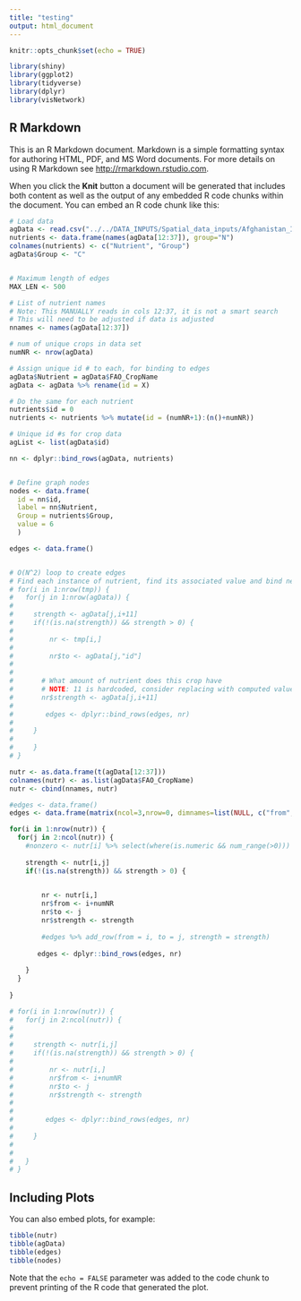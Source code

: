 ```yaml
---
title: "testing"
output: html_document
---
```


```r
knitr::opts_chunk$set(echo = TRUE)

library(shiny)
library(ggplot2)
library(tidyverse)
library(dplyr)
library(visNetwork)
```


## R Markdown

This is an R Markdown document. Markdown is a simple formatting syntax for authoring HTML, PDF, and MS Word documents. For more details on using R Markdown see <http://rmarkdown.rstudio.com>.

When you click the **Knit** button a document will be generated that includes both content as well as the output of any embedded R code chunks within the document. You can embed an R code chunk like this:

```r


# Load data
agData <- read.csv("../../DATA_INPUTS/Spatial_data_inputs/Afghanistan_ImportsGlobalConstrained_2019.csv")
nutrients <- data.frame(names(agData[12:37]), group="N")
colnames(nutrients) <- c("Nutrient", "Group")
agData$Group <- "C"


# Maximum length of edges
MAX_LEN <- 500

# List of nutrient names
# Note: This MANUALLY reads in cols 12:37, it is not a smart search
# This will need to be adjusted if data is adjusted
nnames <- names(agData[12:37])

# num of unique crops in data set
numNR <- nrow(agData)

# Assign unique id # to each, for binding to edges
agData$Nutrient = agData$FAO_CropName
agData <- agData %>% rename(id = X)

# Do the same for each nutrient
nutrients$id = 0
nutrients <- nutrients %>% mutate(id = (numNR+1):(n()+numNR))

# Unique id #s for crop data
agList <- list(agData$id)

nn <- dplyr::bind_rows(agData, nutrients)


# Define graph nodes
nodes <- data.frame(
  id = nn$id,
  label = nn$Nutrient,
  Group = nutrients$Group,
  value = 6
  )

edges <- data.frame()


# O(N^2) loop to create edges
# Find each instance of nutrient, find its associated value and bind new row to edges
# for(i in 1:nrow(tmp)) {
#   for(j in 1:nrow(agData)) {
#     
#     strength <- agData[j,i+11]
#     if(!(is.na(strength)) && strength > 0) {
# 
#         nr <- tmp[i,]
#       
#         nr$to <- agData[j,"id"]
#       
#       
#       # What amount of nutrient does this crop have
#       # NOTE: 11 is hardcoded, consider replacing with computed value
#       nr$strength <- agData[j,i+11]  
#       
#        edges <- dplyr::bind_rows(edges, nr)
#       
#     }
#   
#     }
# }

nutr <- as.data.frame(t(agData[12:37]))
colnames(nutr) <- as.list(agData$FAO_CropName)
nutr <- cbind(nnames, nutr)

#edges <- data.frame()
edges <- data.frame(matrix(ncol=3,nrow=0, dimnames=list(NULL, c("from", "to", "strength"))))

for(i in 1:nrow(nutr)) {
  for(j in 2:ncol(nutr)) {  
    #nonzero <- nutr[i] %>% select(where(is.numeric && num_range(>0)))
    
    strength <- nutr[i,j]
    if(!(is.na(strength)) && strength > 0) {

        
        nr <- nutr[i,]
        nr$from <- i+numNR
        nr$to <- j
        nr$strength <- strength
        
        #edges %>% add_row(from = i, to = j, strength = strength)
      
       edges <- dplyr::bind_rows(edges, nr)
      
    }
  }
    
}

# for(i in 1:nrow(nutr)) {
#   for(j in 2:ncol(nutr)) {
#     
#     
#     strength <- nutr[i,j]
#     if(!(is.na(strength)) && strength > 0) {
# 
#         nr <- nutr[i,]
#         nr$from <- i+numNR
#         nr$to <- j
#         nr$strength <- strength
#       
#       
#        edges <- dplyr::bind_rows(edges, nr)
#       
#     }
#     
#     
#   }
# }

```

## Including Plots

You can also embed plots, for example:

```r
tibble(nutr)
tibble(agData)
tibble(edges)
tibble(nodes)

```

Note that the `echo = FALSE` parameter was added to the code chunk to prevent printing of the R code that generated the plot.
